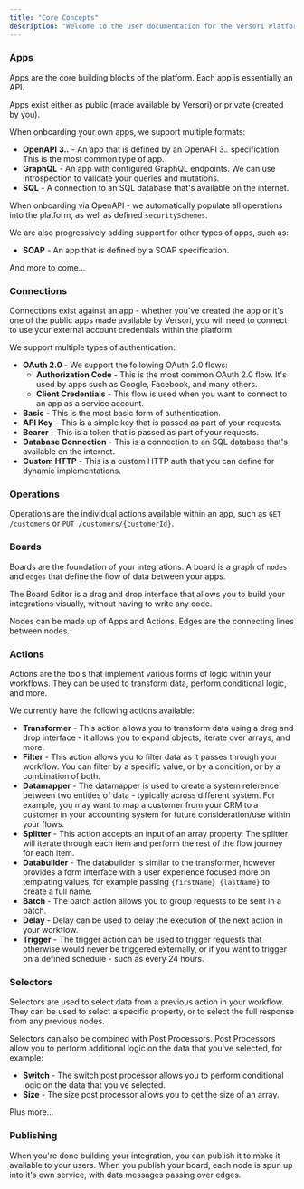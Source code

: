 ```yaml
---
title: "Core Concepts"
description: "Welcome to the user documentation for the Versori Platform"
---
```


### Apps

Apps are the core building blocks of the platform. Each app is essentially an API.

Apps exist either as public (made available by Versori) or private (created by you).

When onboarding your own apps, we support multiple formats:

- **OpenAPI 3._._** - An app that is defined by an OpenAPI 3._._ specification. This is the most common type of app.
- **GraphQL** - An app with configured GraphQL endpoints. We can use introspection to validate your queries and mutations.
- **SQL** - A connection to an SQL database that's available on the internet.

When onboarding via OpenAPI - we automatically populate all operations into the platform, as well as defined `securitySchemes`.

We are also progressively adding support for other types of apps, such as:

- **SOAP** - An app that is defined by a SOAP specification.

And more to come...

### Connections

Connections exist against an app - whether you've created the app or it's one of the public apps made available by Versori, you will need to connect to use your external account credentials within the platform.

We support multiple types of authentication:

- **OAuth 2.0** - We support the following OAuth 2.0 flows:
  - **Authorization Code** - This is the most common OAuth 2.0 flow. It's used by apps such as Google, Facebook, and many others.
  - **Client Credentials** - This flow is used when you want to connect to an app as a service account.
- **Basic** - This is the most basic form of authentication.
- **API Key** - This is a simple key that is passed as part of your requests.
- **Bearer** - This is a token that is passed as part of your requests.
- **Database Connection** - This is a connection to an SQL database that's available on the internet.
- **Custom HTTP** - This is a custom HTTP auth that you can define for dynamic implementations.

### Operations

Operations are the individual actions available within an app, such as `GET /customers` or `PUT /customers/{customerId}`.

### Boards

Boards are the foundation of your integrations. A board is a graph of `nodes` and `edges` that define the flow of data between your apps.

The Board Editor is a drag and drop interface that allows you to build your integrations visually, without having to write any code.

Nodes can be made up of Apps and Actions. Edges are the connecting lines between nodes.

### Actions

Actions are the tools that implement various forms of logic within your workflows. They can be used to transform data, perform conditional logic, and more.

We currently have the following actions available:

- **Transformer** - This action allows you to transform data using a drag and drop interface - it allows you to expand objects, iterate over arrays, and more.
- **Filter** - This action allows you to filter data as it passes through your workflow. You can filter by a specific value, or by a condition, or by a combination of both.
- **Datamapper** - The datamapper is used to create a system reference between two entities of data - typically across different system. For example, you may want to map a customer from your CRM to a customer in your accounting system for future consideration/use within your flows.
- **Splitter** - This action accepts an input of an array property. The splitter will iterate through each item and perform the rest of the flow journey for each item.
- **Databuilder** - The databuilder is similar to the transformer, however provides a form interface with a user experience focused more on templating values, for example passing `{firstName} {lastName}` to create a full name.
- **Batch** - The batch action allows you to group requests to be sent in a batch.
- **Delay** - Delay can be used to delay the execution of the next action in your workflow.
- **Trigger** - The trigger action can be used to trigger requests that otherwise would never be triggered externally, or if you want to trigger on a defined schedule - such as every 24 hours.

### Selectors

Selectors are used to select data from a previous action in your workflow. They can be used to select a specific property, or to select the full response from any previous nodes.

Selectors can also be combined with Post Processors. Post Processors allow you to perform additional logic on the data that you've selected, for example:

- **Switch** - The switch post processor allows you to perform conditional logic on the data that you've selected.
- **Size** - The size post processor allows you to get the size of an array.

Plus more...

### Publishing

When you're done building your integration, you can publish it to make it available to your users. When you publish your board, each node is spun up into it's own service, with data messages passing over edges.

